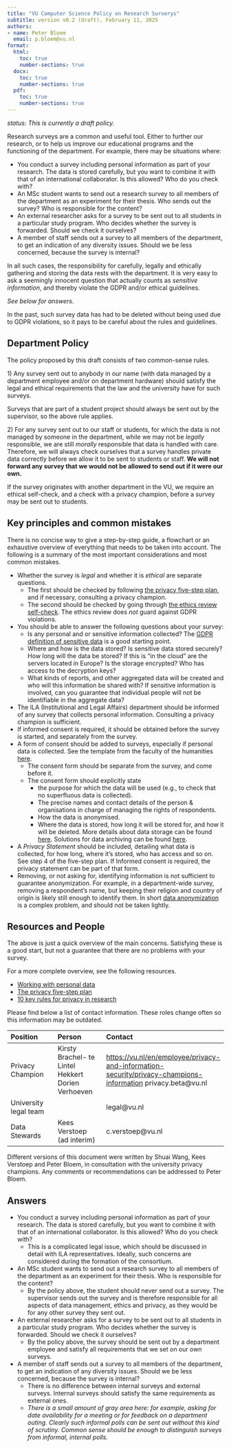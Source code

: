 ```yaml
---
title: "VU Computer Science Policy on Research Surverys"
subtitle: version v0.2 (draft), February 11, 2025
authors:
- name: Peter Bloem
  email: p.bloem@vu.nl
format:
  html:
    toc: true
    number-sections: true
  docx:
    toc: true
    number-sections: true
  pdf:
    toc: true
    number-sections: true
---
```


*status: This is currently a draft policy.*  
   
Research surveys are a common and useful tool. Either to further our research, or to help us improve our educational programs and the functioning of the department. For example, there may be situations where:

* You conduct a survey including personal information as part of your research. The data is stored carefully, but you want to combine it with that of an international collaborator. Is this allowed? Who do you check with?  
* An MSc student wants to send out a research survey to all members of the department as an experiment for their thesis. Who sends out the survey? Who is responsible for the content?  
* An external researcher asks for a survey to be sent out to all students in a particular study program. Who decides whether the survey is forwarded. Should we check it ourselves?  
* A member of staff sends out a survey to all members of the department, to get an indication of any diversity issues. Should we be less concerned, because the survey is internal?


In all such cases, the responsibility for carefully, legally and ethically gathering and storing the data rests with the department. It is very easy to ask a seemingly innocent question that actually counts as *sensitive information*, and thereby violate the GDPR and/or ethical guidelines. 

*See below for answers.*

In the past, such survey data has had to be deleted without being used due to GDPR violations, so it pays to be careful about the rules and guidelines.

## Department Policy

The policy proposed by this draft consists of two common-sense rules.

1\) Any survey sent out to anybody in our name (with data managed by a department employee and/or on department hardware) should satisfy the legal and ethical requirements that the law and the university have for such surveys. 

Surveys that are part of a student project should always be sent out by the supervisor, so the above rule applies.

2\) For any survey sent out to our staff or students, for which the data is not managed by someone in the department, while we may not be *legally* responsible, we are still *morally* responsible that data is handled with care. Therefore, we will always check ourselves that a survey handles private data correctly before we allow it to be sent to students or staff. **We will not forward any survey that we would not be allowed to send out if it were our own.**

If the survey originates with another department in the VU, we require an ethical self-check, and a check with a privacy champion, before a survey may be sent out to students.

## Key principles and common mistakes

There is no concise way to give a step-by-step guide, a flowchart or an exhaustive overview of everything that needs to be taken into account. The following is a summary of the most important considerations and most common mistakes.

* Whether the survey is *legal* and whether it is *ethical* are separate questions.  
  * The first should be checked by following [the privacy five-step plan](https://assets-us-01.kc-usercontent.com/d8b6f1f5-816c-005b-1dc1-e363dd7ce9a5/ad3de0e7-b935-471a-8d31-51c06ba47c88/Privacy%20five-step%20plan.pdf), and if necessary, consulting a privacy champion.  
  * The second should be checked by going through [the ethics review self-check](https://vu.nl/en/about-vu/faculties/faculty-of-science/more-about/research-ethics-review-committee-beta). The ethics review does *not* guard against GDPR violations.  
* You should be able to answer the following questions about your survey:  
  * Is any personal and or sensitive information collected? The [GDPR definition of sensitive data](https://commission.europa.eu/law/law-topic/data-protection/rules-business-and-organisations/legal-grounds-processing-data/sensitive-data/what-personal-data-considered-sensitive_en) is a good starting point.  
  * Where and how is the data stored? Is sensitive data stored securely? How long will the data be stored? If this is "in the cloud" are the servers located in Europe? Is the storage encrypted? Who has access to the decryption keys?  
  * What kinds of reports, and other aggregated data will be created and who will this information be shared with? If sensitive information is involved, can you guarantee that individual people will not be identifiable in the aggregate data?  
* The ILA (Institutional and Legal Affairs) department should be informed of any survey that collects personal information. Consulting a privacy champion is sufficient.    
* If informed consent is required, it should be obtained before the survey is started, and separately from the survey.  
* A form of consent should be added to surveys, especially if personal data is collected. See the template from the faculty of the humanities [here](https://assets.vu.nl/d8b6f1f5-816c-005b-1dc1-e363dd7ce9a5/184461f5-eab6-4f51-9daa-c223fe552f7f/Template_Informed%20Consent%20\(ENG\).docx).  
  * The consent form should be separate from the survey, and come before it.    
  * The consent form should explicitly state  
    * the purpose for which the data will be used (e.g., to check that no superfluous data is collected).  
    * The precise names and contact details of the person & organisations in charge of managing the rights of respondents.  
    * How the data is anonymised.  
    * Where the data is stored, how long it will be stored for, and how it will be deleted. More details about data storage can be found [here](https://docs.google.com/document/d/10mDEtwxGgHGhA5OzsD6BrCQkfEJ356z63qTVVHC_kWs/edit?usp=sharing). Solutions for data archiving can be found [here](https://libguides.vu.nl/rdm/selecting-archive).  
* A *Privacy Statement* should be included, detailing what data is collected, for how long, where it's stored, who has access and so on. See step 4 of the five-step plan. If Informed consent is required, the privacy statement can be part of that form.  
* Removing, or not asking for, identifying information is not sufficient to guarantee anonymization. For example, in a department-wide survey, removing a respondent's name, but keeping their religion and country of origin is likely still enough to identify them. In short [data anonymization](https://en.wikipedia.org/wiki/Data_re-identification) is a complex problem, and should not be taken lightly.

## Resources and People

The above is just a quick overview of the main concerns. Satisfying these is a good start, but not a guarantee that there are no problems with your survey. 

For a more complete overview, see the following resources.

* [Working with personal data](https://vu.nl/en/employee/privacy-and-information-security/working-with-personal-data)  
* [The privacy five-step plan](https://assets-us-01.kc-usercontent.com/d8b6f1f5-816c-005b-1dc1-e363dd7ce9a5/ad3de0e7-b935-471a-8d31-51c06ba47c88/Privacy%20five-step%20plan.pdf)  
* [10 key rules for privacy in research](https://assets-us-01.kc-usercontent.com/d8b6f1f5-816c-005b-1dc1-e363dd7ce9a5/b55f1a58-e848-4b92-8a74-b62c646d6590/10%20key%20Privacy%20rules%20in%20scientific%20research.pdf)

Please find below a list of contact information. These roles change often so this information may be outdated.

| Position | Person | Contact |
| :---- | :---- | :---- |
| Privacy Champion  | Kirsty Brachel- te Lintel Hekkert Dorien Verhoeven  | [https://vu.nl/en/employee/privacy-and-information-security/privacy-champions-information](https://vu.nl/en/employee/privacy-and-information-security/privacy-champions-information) privacy.beta@vu.nl |
| University legal team |  | legal@vu.nl |
| Data Stewards | Kees Verstoep (ad interim) | c.verstoep@vu.nl |

Different versions of this document were written by Shuai Wang, Kees Verstoep and Peter Bloem, in consultation with the university privacy champions. Any comments or recommendations can be addressed to Peter Bloem.

## Answers

* You conduct a survey including personal information as part of your research. The data is stored carefully, but you want to combine it with that of an international collaborator. Is this allowed? Who do you check with?  
  * This is a complicated legal  issue, which should be discussed in detail with ILA representatives. Ideally, such concerns are considered during the formation of the consortium.   
* An MSc student wants to send out a research survey to all members of the department as an experiment for their thesis. Who is responsible for the content?  
  * By the policy above, the student should never send out a survey. The supervisor sends out the survey and is therefore responsible for all aspects of data management, ethics and privacy, as they would be for any other survey they sent out.  
* An external researcher asks for a survey to be sent out to all students in a particular study program. Who decides whether the survey is forwarded. Should we check it ourselves?  
  * By the policy above, the survey should be sent out by a department employee and satisfy all requirements that we set on our own surveys.  
* A member of staff sends out a survey to all members of the department, to get an indication of any diversity issues. Should we be less concerned, because the survey is internal?  
  * There is no difference between internal surveys and external surveys. Internal surveys should satisfy the same requirements as external ones.   
  * *There is a small amount of gray area here: for example, asking for date availability for a meeting or for feedback on a department outing. Clearly such informal polls can be sent out without this kind of scrutiny. Common sense should be enough to distinguish surveys from informal, internal polls.*
